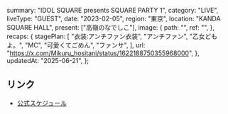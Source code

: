   summary: "IDOL SQUARE presents SQUARE PARTY 1",
  category: "LIVE",
  liveType: "GUEST",
  date: "2023-02-05",
  region: "東京",
  location: "KANDA SQUARE HALL",
  present: ["高嶺のなでしこ"],
  image: {
    path: "",
    ref: "",
  },
  recaps: {
    stagePlan: [
      "衣装:アンチファン衣装",
      "アンチファン",
      "乙女どもよ。",
      "MC",
      "可愛くてごめん",
      "ファンサ",
    ],
    url: "https://x.com/Mikuru_hositani/status/1622188750355968000",
  },
  updatedAt: "2025-06-21",
};

## リンク

- [公式スケジュール](https://takanenonadeshiko.jp/?p=669)
